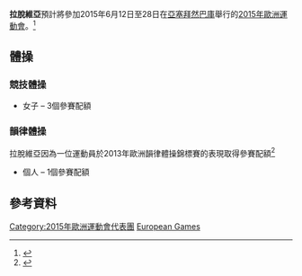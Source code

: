 {{Infobox country at games
| games        = 2015年歐洲運動會
| NOC          = LAT
| NOCname      = [[拉脫維亞奧林匹克委員會|拉脫維亞奧林匹克委員會]]
| competitors  = 4
| sports       = 1
| flagbearer   = 
| officials    = 
| location     = [[亞塞拜然|亞塞拜然]][[巴庫|巴庫]]
| start_date   = 2015年6月12日
| end_date     = 28日
| gold         = 
| silver       = 
| bronze       = 
| rank         = 
| app0         = auto
| website      = {{URL|www.olimpiade.lv}}
}}
'''拉脫維亞'''預計將參加2015年6月12日至28日在[[亞塞拜然|亞塞拜然]][[巴庫|巴庫]]舉行的[[2015年歐洲運動會|2015年歐洲運動會]]。<ref>{{Cite web |url=http://www.baku2015.com/en/european-games/participants.aspx |title=Baku 2015 Participants |accessdate=2015-02-22 |archive-date=2014-03-28 |archive-url=https://web.archive.org/web/20140328060705/http://www.baku2015.com/en/european-games/participants.aspx |dead-url=yes }}</ref>

==體操==
{{main|2015年歐洲運動會體操比賽}}

===競技體操===
*女子 – 3個參賽配額

===韻律體操===
拉脫維亞因為一位運動員於2013年歐洲韻律體操錦標賽的表現取得參賽配額<ref>{{cite web |url=http://www.rhythmicgymnasticsresults.com/europe/2013/sen/qualaa.pdf/ |title=存档副本 |accessdate=2014-03-30 |deadurl=yes |archiveurl=https://web.archive.org/web/20140327074005/http://www.rhythmicgymnasticsresults.com/europe/2013/sen/qualaa.pdf |archivedate=2014-03-27 }}</ref>
* 個人 – 1個參賽配額

==參考資料==
{{Reflist}}

{{Nations at the 2015 European Games}}
{{DEFAULTSORT:Latvia At The 2015 European Games}}
[[Category:2015年歐洲運動會代表團|Category:2015年歐洲運動會代表團]]
[[Category:2015年拉脫維亞體育|European Games]]